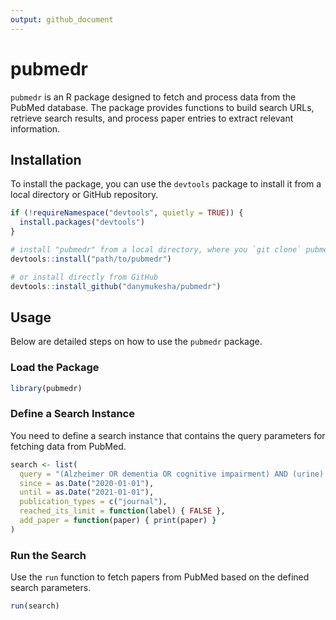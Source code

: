 ---
output: github_document
---

# pubmedr

`pubmedr` is an R package designed to fetch and process data from the PubMed database. The package provides functions to build search URLs, retrieve search results, and process paper entries to extract relevant information.

## Installation

To install the package, you can use the `devtools` package to install it from a local directory or GitHub repository.

```{r installation, eval=FALSE}
if (!requireNamespace("devtools", quietly = TRUE)) {
  install.packages("devtools")
}

# install "pubmedr" from a local directory, where you `git clone` pubmedr
devtools::install("path/to/pubmedr")

# or install directly from GitHub
devtools::install_github("danymukesha/pubmedr")
```

## Usage

Below are detailed steps on how to use the `pubmedr` package.

### Load the Package

```{r library}
library(pubmedr)
```

### Define a Search Instance

You need to define a search instance that contains the query parameters for fetching data from PubMed.

```{r search}
search <- list(
  query = "(Alzheimer OR dementia OR cognitive impairment) AND (urine) AND (early detection OR disease monitoring OR diagnosis)",
  since = as.Date("2020-01-01"),
  until = as.Date("2021-01-01"),
  publication_types = c("journal"),
  reached_its_limit = function(label) { FALSE },
  add_paper = function(paper) { print(paper) }
)
```

### Run the Search

Use the `run` function to fetch papers from PubMed based on the defined search parameters.

```{r run_search, message=FALSE, warning=FALSE}
run(search)
```

